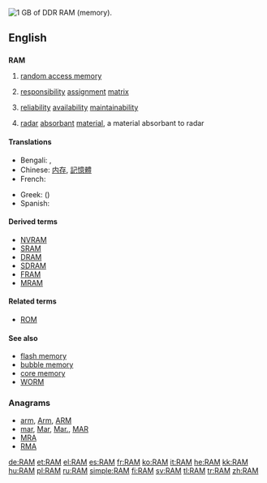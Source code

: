[[Image:DDR RAM-2.jpg|thumb|right|1 [[GB]] of [[DDR]] RAM (memory).]]
{{also|ram|Ram}}
==English==

==={{acronym-old}}===
'''RAM'''
{{wikipedia}}

# {{electronics|computing}} [[random access memory]]
# {{context|project management}} [[responsibility]] [[assignment]] [[matrix]]
# {{context|risk management}} [[reliability]] [[availability]] [[maintainability]]
# {{military}} [[radar]] [[absorbant]] [[material]], a material absorbant to radar

====Translations====
{{trans-top|random access memory}}
* Bengali: {{t-|bn|র‌্যান্ডম অ্যাকসেস মেমরি|sc=Beng}}, {{t-|bn|র‌্যাম|sc=Beng}}
* Chinese: [[内存]], [[記憶體]]
* French: {{t-|fr|mémoire RAM|f}}
{{trans-mid}}
* Greek: {{t-|el|ΜΤΠ|f}} ({{t+|el|μνήμη τυχαίας προσπέλασης|f}})
* Spanish: {{t+|es|RAM|f}}
{{trans-bottom}}

====Derived terms====
* [[NVRAM]]
* [[SRAM]]
* [[DRAM]]
* [[SDRAM]]
* [[FRAM]]
* [[MRAM]]

====Related terms====
* [[ROM]]

====See also====
* [[flash memory]]
* [[bubble memory]]
* [[core memory]]
* [[WORM]]

===Anagrams===
* [[arm#English|arm]], [[Arm#English|Arm]], [[ARM#English|ARM]]
* [[mar#English|mar]], [[Mar#English|Mar]], [[Mar.#English|Mar.]], [[MAR#English|MAR]]
* [[MRA#English|MRA]]
* [[RMA#English|RMA]]

[[de:RAM]]
[[et:RAM]]
[[el:RAM]]
[[es:RAM]]
[[fr:RAM]]
[[ko:RAM]]
[[it:RAM]]
[[he:RAM]]
[[kk:RAM]]
[[hu:RAM]]
[[pl:RAM]]
[[ru:RAM]]
[[simple:RAM]]
[[fi:RAM]]
[[sv:RAM]]
[[tl:RAM]]
[[tr:RAM]]
[[zh:RAM]]